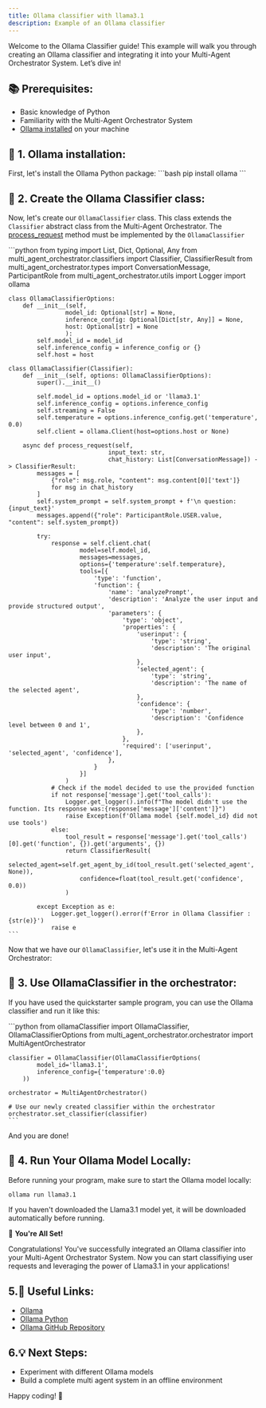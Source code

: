 ```yaml
---
title: Ollama classifier with llama3.1
description: Example of an Ollama classifier
---
```


Welcome to the Ollama Classifier guide!
This example will walk you through creating an Ollama classifier and integrating it into your Multi-Agent Orchestrator System. Let’s dive in!

## 📚 Prerequisites:
- Basic knowledge of Python
- Familiarity with the Multi-Agent Orchestrator System
- [Ollama installed](https://ollama.com/download) on your machine

## 💾 1. Ollama installation:


<Tabs syncKey="runtime">
  <TabItem label="Python" icon="seti:python">
    First, let's install the Ollama Python package:
    ```bash
    pip install ollama
    ```
  </TabItem>
</Tabs>

## 🧬 2. Create the Ollama Classifier class:

Now, let's create our `OllamaClassifier` class. This class extends the `Classifier` abstract class from the Multi-Agent Orchestrator.
The [process_request](../overview#abstract-method-processrequest) method must be implemented by the `OllamaClassifier`

<Tabs syncKey="runtime">
  <TabItem label="Python" icon="seti:python">
    ```python
    from typing import List, Dict, Optional, Any
    from multi_agent_orchestrator.classifiers import Classifier, ClassifierResult
    from multi_agent_orchestrator.types import ConversationMessage, ParticipantRole
    from multi_agent_orchestrator.utils import Logger
    import ollama


    class OllamaClassifierOptions:
        def __init__(self,
                    model_id: Optional[str] = None,
                    inference_config: Optional[Dict[str, Any]] = None,
                    host: Optional[str] = None
                    ):
            self.model_id = model_id
            self.inference_config = inference_config or {}
            self.host = host

    class OllamaClassifier(Classifier):
        def __init__(self, options: OllamaClassifierOptions):
            super().__init__()

            self.model_id = options.model_id or 'llama3.1'
            self.inference_config = options.inference_config
            self.streaming = False
            self.temperature = options.inference_config.get('temperature', 0.0)
            self.client = ollama.Client(host=options.host or None)

        async def process_request(self,
                                input_text: str,
                                chat_history: List[ConversationMessage]) -> ClassifierResult:
            messages = [
                {"role": msg.role, "content": msg.content[0]['text']}
                for msg in chat_history
            ]
            self.system_prompt = self.system_prompt + f'\n question: {input_text}'
            messages.append({"role": ParticipantRole.USER.value, "content": self.system_prompt})

            try:
                response = self.client.chat(
                        model=self.model_id,
                        messages=messages,
                        options={'temperature':self.temperature},
                        tools=[{
                            'type': 'function',
                            'function': {
                                'name': 'analyzePrompt',
                                'description': 'Analyze the user input and provide structured output',
                                'parameters': {
                                    'type': 'object',
                                    'properties': {
                                        'userinput': {
                                            'type': 'string',
                                            'description': 'The original user input',
                                        },
                                        'selected_agent': {
                                            'type': 'string',
                                            'description': 'The name of the selected agent',
                                        },
                                        'confidence': {
                                            'type': 'number',
                                            'description': 'Confidence level between 0 and 1',
                                        },
                                    },
                                    'required': ['userinput', 'selected_agent', 'confidence'],
                                },
                            }
                        }]
                    )
                # Check if the model decided to use the provided function
                if not response['message'].get('tool_calls'):
                    Logger.get_logger().info(f"The model didn't use the function. Its response was:{response['message']['content']}")
                    raise Exception(f'Ollama model {self.model_id} did not use tools')
                else:
                    tool_result = response['message'].get('tool_calls')[0].get('function', {}).get('arguments', {})
                    return ClassifierResult(
                        selected_agent=self.get_agent_by_id(tool_result.get('selected_agent', None)),
                        confidence=float(tool_result.get('confidence', 0.0))
                    )

            except Exception as e:
                Logger.get_logger().error(f'Error in Ollama Classifier :{str(e)}')
                raise e
    ```
  </TabItem>
</Tabs>

Now that we have our `OllamaClassifier`, let's use it in the Multi-Agent Orchestrator:


## 🔗 3. Use OllamaClassifier in the orchestrator:

If you have used the quickstarter sample program, you can use the Ollama classifier and run it like this:

<Tabs syncKey="runtime">
  <TabItem label="Python" icon="seti:python">
    ```python
    from ollamaClassifier import OllamaClassifier, OllamaClassifierOptions
    from multi_agent_orchestrator.orchestrator import MultiAgentOrchestrator

    classifier = OllamaClassifier(OllamaClassifierOptions(
            model_id='llama3.1',
            inference_config={'temperature':0.0}
        ))

    orchestrator = MultiAgentOrchestrator()

    # Use our newly created classifier within the orchestrator
    orchestrator.set_classifier(classifier)
    ```
  </TabItem>
</Tabs>

And you are done!

## 🏃 4. Run Your Ollama Model Locally:
Before running your program, make sure to start the Ollama model locally:
```bash
ollama run llama3.1
```
If you haven't downloaded the Llama3.1 model yet, it will be downloaded automatically before running.

🎉 **You're All Set!**

Congratulations! You've successfully integrated an Ollama classifier into your Multi-Agent Orchestrator System.
 Now you can start classifiying user requests and leveraging the power of Llama3.1 in your applications!

## 5.🔗 **Useful Links:**

- [Ollama](https://ollama.com/)
- [Ollama Python](https://github.com/ollama/ollama-python)
- [Ollama GitHub Repository](https://github.com/ollama)

## 6.💡 **Next Steps:**

- Experiment with different Ollama models
- Build a complete multi agent system in an offline environment

Happy coding! 🚀

